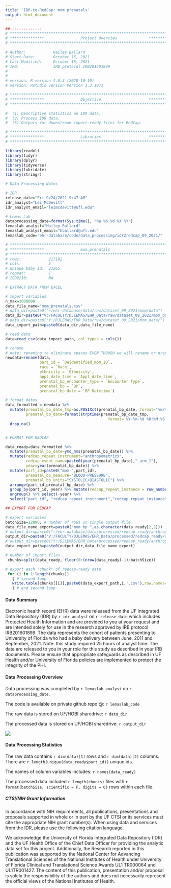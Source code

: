 ```yaml
---
title: 'IDR-to-RedCap: mom prenatals'
output: html_document
---
```



```r
##-------------- 
# **************************************************************************** #
# ***************                Project Overview              *************** #
# **************************************************************************** #

# Author:            Hailey Ballard
# Start Date:        October 15, 2021 
# Last Modified:     October 15, 2021 
# IRB:               IRB protocol IRB201601899  
#                    
#
# version: R version 4.0.3 (2020-10-10)
# version: Rstudio version Version 1.3.1073 

# **************************************************************************** #
# ***************                Objective                     *************** #
# **************************************************************************** #

#  (1) Descriptive statistics on IDR data. 
#  (2) Process IDR data. 
#  (3) Outputs for downstream import-ready files for RedCap. 


```

```r

# **************************************************************************** #
# ***************                Libraries                     *************** #
# **************************************************************************** #

library(readxl)
library(tidyr)
library(dplyr)
library(tidyverse)
library(lubridate)
library(stringr)

```

```r
# Data Processing Notes

# IDR
release_date="Fri 9/24/2021 9:47 AM"
idr_analyst="Lei McDevitt"
idr_analyst_email="leimcdevitt@ufl.edu"

# Lemas Lab
dataprocessing_date=format(Sys.time(), "%a %b %d %X %Y")
lemaslab_analyst="Hailey Ballard"
lemaslab_analyst_email="hballard@ufl.edu"
lemaslab_code="ehr-database/code/data_processing/idr2redcap_09_2021/"

```

```r

# **************************************************************************** #
# ***************                mom_prenatals                                            
# **************************************************************************** #
# rows:            217102      
# cols:            3 
# unique baby id:  23265
# repeat:          1
# ICD9/10:         NA

# EXTRACT DATA FROM EXCEL

# import variables
n_max=1000000
data_file_name="mom_prenatals.csv"
# data_dir=paste0("~/ehr-database/data/raw/dataset_09_2021/mom/data")
data_dir=paste0("V:/FACULTY/DJLEMAS/EHR_Data/raw/dataset_09_2021/mom_data/")
# data_dir=paste0("Y:/DJLEMAS/EHR_Data/raw/dataset_09_2021/mom_data/")
data_import_path=paste0(data_dir,data_file_name)

# read data
data=read_csv(data_import_path, col_types = cols()) 

# rename
# note: renaming to eliminate spaces EVEN THOUGH we will rename or drop later.
newdata=rename(data, 
               part_id = `Deidentified_mom_ID`, 
               race = `Race`,
               ethnicity = `Ethnicity`,
               appt_date_time = `Appt_date_time`,
               prenatal_bp_encounter_type = `Encounter Type`,
               prenatal_bp = `BP`,
               prenatal_bp_date = `BP Datetime`)

# format dates
data_formatted = newdata %>%
  mutate(prenatal_bp_date_tmp=as.POSIXct(prenatal_bp_date, format="%m/%d/%Y %H:%M"),
         prenatal_bp_date=format(strptime(prenatal_bp_date_tmp, 
                                             format='%Y-%m-%d %H:%M:%S'), '%Y-%m-%d %I:%M:%S %p')) %>%  select(-prenatal_bp_date_tmp, -race, -ethnicity, -appt_date_time) %>%
  drop_na()


# FORMAT FOR REDCAP

data_ready=data_formatted %>%
  mutate(prenatal_bp_date=ymd_hms(prenatal_bp_date)) %>%
  mutate(redcap_repeat_instrument="anthropometrics",
         redcap_event_name=paste0(year(prenatal_bp_date),"_arm_1"),
         year=year(prenatal_bp_date)) %>%
  mutate(part_id=paste0("mom-",part_id),
         prenatal_bp_measure="BLOOD-PRESSURE",
         prenatal_bp_units="SYSTOLIC/DIASTOLIC") %>%
  arrange(part_id,prenatal_bp_date) %>%
  group_by(part_id, year) %>% mutate(redcap_repeat_instance = row_number()) %>%
  ungroup() %>% select(-year) %>%
  select("part_id", "redcap_repeat_instrument","redcap_repeat_instance","redcap_event_name",,everything()) 

## EXPORT FOR REDCAP

# export variables
batchSize=12000; # number of rows in single output file
data_file_name_export=paste0("mom_bp_",as.character(data_ready[2,2]))
# output_dir=paste0("~/ehr-database/data/processed/redcap_ready/anthropometrics/")
output_dir=paste0("V:/FACULTY/DJLEMAS/EHR_Data/processed/redcap_ready/anthropometrics/")
# output_dir=paste0("Y:/DJLEMAS/EHR_Data/processed/redcap_ready/anthropometrics/")
data_export_path=paste0(output_dir,data_file_name_export)

# number of import files
 chunks=split(data_ready, floor(0:(nrow(data_ready)-1)/batchSize))

# export each "chunk" of redcap-ready data
 for (i in 1:length(chunks))
   { # second loop
   write.table(chunks[[i]],paste0(data_export_path,i,'.csv'),row.names=F,na = "", sep=",")
   } # end second loop        

```

#### __Data Summary__
Electronic health record (EHR) data were released from the UF Integrated Data Repository (IDR) by `r idr_analyst` on `r release_date` which includes Protected Health Information and are provided to you at your request and are intended solely for use in the research approved by IRB protocol IRB201601899. The data represents the cohort of patients presenting to University of Florida who had a baby delivery between June, 2011 and September, 2021. Note: this study required 25 hours of analyst time. The data are released to you in your role for this study as described in your IRB documents. Please ensure that appropriate safeguards as described in UF Health and/or University of Florida policies are implemented to protect the integrity of the PHI.

#### __Data Processing Overview__
Data processing was completed by `r lemaslab_analyst` on `r dataprocessing_date`. 

The code is available on private github repo @: `r lemaslab_code`

The raw data is stored on UF/HOBI sharedrive: `r data_dir`

The processed data is stored on UF/HOBI sharedrive: `r output_dir`

![](data_processing_workflow.png)

#### __Data Processing Statistics__

The raw data contains `r dim(data)[1]` rows and `r dim(data)[2]` columns. There are `r length(unique(data_ready$part_id))` unique ids. 

The names of column variables includes: `r names(data_ready)`

The processed data included `r length(chunks)` files with `r format(batchSize, scientific = F, digits = 0)` rows within each file.

##### __CTSI/NIH Grant Information__

In accordance with NIH requirements, all publications, presentations and proposals supported in whole or in part by the UF CTSI or its services must cite the appropriate NIH grant number(s). When using data and services from the IDR, please use the following citation language.

We acknowledge the University of Florida Integrated Data Repository (IDR) and the UF Health Office of the Chief Data Officer for providing the analytic data set for this project. Additionally, the Research reported in this publication was supported by the National Center for Advancing Translational Sciences of the National Institutes of Health under University of Florida Clinical and Translational Science Awards UL1 TR000064 and UL1TR001427. The content of this publication, presentation and/or proposal is solely the responsibility of the authors and does not necessarily represent the official views of the National Institutes of Health.

